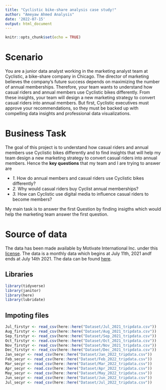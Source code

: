 ---
title: "Cyclistic bike-share analysis case study!"
author: "Ameyaw Ahmed Analysis"
date: '2022-07-15'
output: html_document
---

```{r setup, include=FALSE}
knitr::opts_chunk$set(echo = TRUE)
```

# Scenario
You are a junior data analyst working in the marketing analyst team at Cyclistic, a bike-share company in Chicago. The director of marketing believes the company’s future success depends on maximizing the number of annual memberships. Therefore, your team 
wants to understand how casual riders and annual members use Cyclistic bikes differently. From these insights, your team will design a new marketing strategy to convert casual riders into annual members. But first, Cyclistic executives must approve your recommendations, so they must be backed up with compelling data  insights and 
professional data visualizations.  

# Business Task
 The goal of this project is to understand how casual riders and annual members use Cyclistic bikes differently and to find insights that will help my team design a new marketing strategy to convert casual riders into annual members. Hence the **key questions** that my team and I are trying to answer are 

- *1.* How do annual members and casual riders use Cyclistic bikes differently?
- *2.* Why would casual riders buy Cyclist annual memberships?
- *3.* How can Cyclistic use digital media to influence casual riders to become members?  

 My main task is to answer the first Question by finding insigths which would help the
 marketing team answer the first question.
 
# Source of data
The data has been made available by Motivate International Inc. under this [license](https://www.divvybikes.com/data-license-agreement). The data is a monthly data which begins at July 11th, 2021 andf ends at July 14th 2021. The data can be found [here](https://divvy-tripdata.s3.amazonaws.com/index.html).

## Libraries
```{r message=FALSE, warning=FALSE, include=FALSE}
library(tidyverse)
library(janitor)
library(here)
library(lubridate)
```

## Impoting files
```{r include=FALSE}
Jul_firstyr <- read_csv(here::here("Dataset/Jul_2021_tripdata.csv"))
Aug_firstyr <- read_csv(here::here("Dataset/Aug_2021_tripdata.csv"))
Sep_firstyr <- read_csv(here::here("Dataset/Sep_2021_tripdata.csv"))
Oct_firstyr <- read.csv(here::here("Dataset/Oct_2021_tripdata.csv"))
Nov_firstyr <- read_csv(here::here("Dataset/Nov_2021_tripdata.csv"))
Dec_firstyr <- read_csv(here::here("Dataset/Dec_2021_tripdata.csv"))
Jan_secyr <- read_csv(here::here("Dataset/Jan_2022_tripdata.csv"))
Feb_secyr <- read_csv(here::here("Dataset/Feb_2022_tripdata.csv"))
Mar_secyr <- read_csv(here::here("Dataset/Mar_2022_tripdata.csv"))
Apr_secyr <- read.csv(here::here("Dataset/Apr_2022_tripdata.csv"))
May_secyr <- read_csv(here::here("Dataset/May_2022_tripdata.csv"))
Jun_secyr <- read_csv(here::here("Dataset/Jun_2022_tripdata.csv"))
Jul_secyr <- read_csv(here::here("Dataset/Jul_2022_tripdata.csv"))

```



 
 